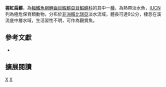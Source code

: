 {{Speciesbox 
| taxon = Epiplatys coccinatus
| status = CR
| status_system = IUCN3.1
| authority = [[Berkenkamp|Berkenkamp]] & [[Etzel|Etzel]], 1982
| synonyms = 
}}
'''猩紅扁鱂'''，為[[輻鰭魚綱|輻鰭魚綱]][[鯉齒目|鯉齒目]][[鰕鱂亞目|鰕鱂亞目]][[鰕鱂科|鰕鱂科]]的其中一[[種|種]]，為熱帶淡水魚，[[IUCN|IUCN]]列為極危保育類動物，分布於[[非洲|非洲]][[賴比瑞亞|賴比瑞亞]]淡水流域，體長可達9公分，棲息在溪流底中層水域，生活習性不明，可作為觀賞魚。

== 參考文獻 ==
*{{FishBase_species|genus=Epiplatys|species=coccinatus|year=2014|month=7}}

== 擴展閱讀 ==
{{refbegin}}
{{wikispecies-inline|Epiplatys coccinatus|猩紅扁鱂}}
{{refend}}
{{Taxonbar|from=Q5742121}}

[[Category:觀賞魚|X]]
[[Category:扁鱂屬|X]]


{{魚類小作品}}